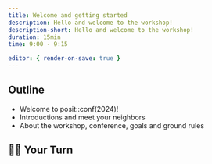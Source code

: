 ```yaml
---
title: Welcome and getting started
description: Hello and welcome to the workshop!
description-short: Hello and welcome to the workshop!
duration: 15min
time: 9:00 - 9:15

editor: { render-on-save: true }
---
```


<!-- {{ < revealjs "slides/slides-01.html" > }} -->

## Outline

- Welcome to posit::conf(2024)!
- Introductions and meet your neighbors
- About the workshop, conference, goals and ground rules


## 🧑‍💻 Your Turn {#your-turn}

<!-- {{ < partial partials/your-turn.qmd file="exercises/ex-1.R" > }} -->

